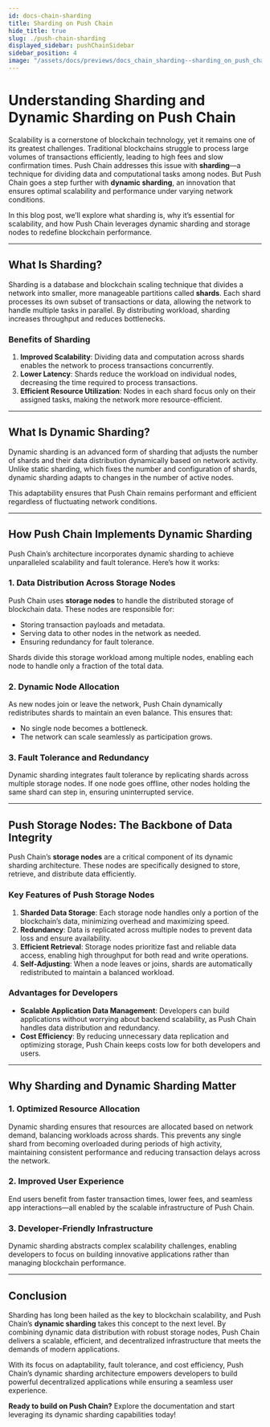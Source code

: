 ```yaml
---
id: docs-chain-sharding
title: Sharding on Push Chain
hide_title: true
slug: ./push-chain-sharding
displayed_sidebar: pushChainSidebar
sidebar_position: 4
image: "/assets/docs/previews/docs_chain_sharding--sharding_on_push_chain.png"
---
```


# Understanding Sharding and Dynamic Sharding on Push Chain

Scalability is a cornerstone of blockchain technology, yet it remains one of its greatest challenges. Traditional blockchains struggle to process large volumes of transactions efficiently, leading to high fees and slow confirmation times. Push Chain addresses this issue with **sharding**—a technique for dividing data and computational tasks among nodes. But Push Chain goes a step further with **dynamic sharding**, an innovation that ensures optimal scalability and performance under varying network conditions.

In this blog post, we’ll explore what sharding is, why it’s essential for scalability, and how Push Chain leverages dynamic sharding and storage nodes to redefine blockchain performance.

---

## **What Is Sharding?**

Sharding is a database and blockchain scaling technique that divides a network into smaller, more manageable partitions called **shards**. Each shard processes its own subset of transactions or data, allowing the network to handle multiple tasks in parallel. By distributing workload, sharding increases throughput and reduces bottlenecks.

### **Benefits of Sharding**
1. **Improved Scalability**: Dividing data and computation across shards enables the network to process transactions concurrently.
2. **Lower Latency**: Shards reduce the workload on individual nodes, decreasing the time required to process transactions.
3. **Efficient Resource Utilization**: Nodes in each shard focus only on their assigned tasks, making the network more resource-efficient.

---

## **What Is Dynamic Sharding?**

Dynamic sharding is an advanced form of sharding that adjusts the number of shards and their data distribution dynamically based on network activity. Unlike static sharding, which fixes the number and configuration of shards, dynamic sharding adapts to changes in the number of active nodes.

This adaptability ensures that Push Chain remains performant and efficient regardless of fluctuating network conditions.

---

## **How Push Chain Implements Dynamic Sharding**

Push Chain’s architecture incorporates dynamic sharding to achieve unparalleled scalability and fault tolerance. Here’s how it works:

### **1. Data Distribution Across Storage Nodes**
Push Chain uses **storage nodes** to handle the distributed storage of blockchain data. These nodes are responsible for:
- Storing transaction payloads and metadata.
- Serving data to other nodes in the network as needed.
- Ensuring redundancy for fault tolerance.

Shards divide this storage workload among multiple nodes, enabling each node to handle only a fraction of the total data.

### **2. Dynamic Node Allocation**
As new nodes join or leave the network, Push Chain dynamically redistributes shards to maintain an even balance. This ensures that:
- No single node becomes a bottleneck.
- The network can scale seamlessly as participation grows.

### **3. Fault Tolerance and Redundancy**
Dynamic sharding integrates fault tolerance by replicating shards across multiple storage nodes. If one node goes offline, other nodes holding the same shard can step in, ensuring uninterrupted service.

---

## **Push Storage Nodes: The Backbone of Data Integrity**

Push Chain’s **storage nodes** are a critical component of its dynamic sharding architecture. These nodes are specifically designed to store, retrieve, and distribute data efficiently.

### **Key Features of Push Storage Nodes**
1. **Sharded Data Storage**: Each storage node handles only a portion of the blockchain’s data, minimizing overhead and maximizing speed.
2. **Redundancy**: Data is replicated across multiple nodes to prevent data loss and ensure availability.
3. **Efficient Retrieval**: Storage nodes prioritize fast and reliable data access, enabling high throughput for both read and write operations.
4. **Self-Adjusting**: When a node leaves or joins, shards are automatically redistributed to maintain a balanced workload.

### **Advantages for Developers**
- **Scalable Application Data Management**: Developers can build applications without worrying about backend scalability, as Push Chain handles data distribution and redundancy.
- **Cost Efficiency**: By reducing unnecessary data replication and optimizing storage, Push Chain keeps costs low for both developers and users.

---

## **Why Sharding and Dynamic Sharding Matter**

### **1. Optimized Resource Allocation**
Dynamic sharding ensures that resources are allocated based on network demand, balancing workloads across shards. This prevents any single shard from becoming overloaded during periods of high activity, maintaining consistent performance and reducing transaction delays across the network.

### **2. Improved User Experience**
End users benefit from faster transaction times, lower fees, and seamless app interactions—all enabled by the scalable infrastructure of Push Chain.

### **3. Developer-Friendly Infrastructure**
Dynamic sharding abstracts complex scalability challenges, enabling developers to focus on building innovative applications rather than managing blockchain performance.

---

## **Conclusion**

Sharding has long been hailed as the key to blockchain scalability, and Push Chain’s **dynamic sharding** takes this concept to the next level. By combining dynamic data distribution with robust storage nodes, Push Chain delivers a scalable, efficient, and decentralized infrastructure that meets the demands of modern applications.

With its focus on adaptability, fault tolerance, and cost efficiency, Push Chain’s dynamic sharding architecture empowers developers to build powerful decentralized applications while ensuring a seamless user experience.

**Ready to build on Push Chain?** Explore the documentation and start leveraging its dynamic sharding capabilities today!
